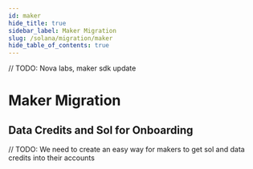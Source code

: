 ```yaml
---
id: maker
hide_title: true
sidebar_label: Maker Migration
slug: /solana/migration/maker
hide_table_of_contents: true
---
```


// TODO: Nova labs, maker sdk update

# Maker Migration

## Data Credits and Sol for Onboarding

// TODO: We need to create an easy way for makers to get sol and data credits into their accounts